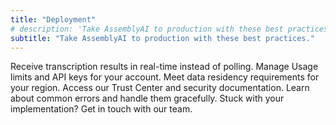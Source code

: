 ```yaml
---
title: "Deployment"
# description: 'Take AssemblyAI to production with these best practices.'
subtitle: "Take AssemblyAI to production with these best practices."
---
```


<CardGroup cols={2}>
  <Card title="Webhooks" icon="webhook" href="/docs/deployment/webhooks">
    Receive transcription results in real-time instead of polling.
  </Card>
  <Card title="Account Management" icon="user" href="/docs/deployment/account-management">
    Manage Usage limits and API keys for your account.
  </Card>
  <Card title="Available cloud regions" icon="cloud" href="/docs/speech-to-text/pre-recorded-audio/select-the-region">
    Meet data residency requirements for your region.
  </Card>
  <Card title="Security" icon="shield-check" href="https://assembly.ai/trust">
    Access our Trust Center and security documentation. 
  </Card>
  <Card title="Error Handling" icon="bug" href="https://github.com/AssemblyAI/cookbook/blob/master/core-transcription/common_errors_and_solutions.md">
    Learn about common errors and handle them gracefully.
  </Card>
  <Card title="Need Help?" icon="headset" href="https://assembly.ai/support">
    Stuck with your implementation? Get in touch with our team.
  </Card>

</CardGroup>
